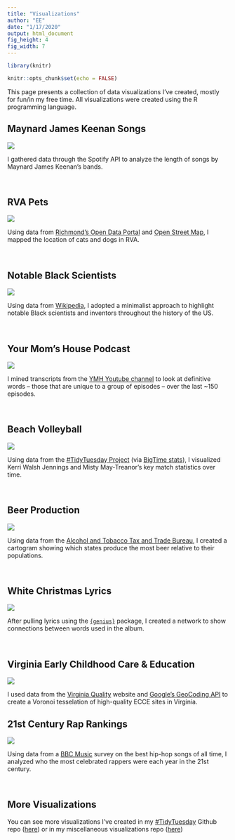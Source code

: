 ```yaml
---
title: "Visualizations"
author: "EE"
date: "1/17/2020"
output: html_document
fig_height: 4
fig_width: 7
---
```


```r
library(knitr)

knitr::opts_chunk$set(echo = FALSE)
```


This page presents a collection of data visualizations I've created, mostly for fun/in my free time. All visualizations were created using the R programming language.

## Maynard James Keenan Songs

[![](https://github.com/ekholme/TidyTuesday/blob/master/2020%20-%204%20-%20spotify/mjk_circle.jpg?raw=true)](https://github.com/ekholme/TidyTuesday/blob/master/2020%20-%204%20-%20spotify/mjk_circle.jpg?raw=true)

I gathered data through the Spotify API to analyze the length of songs by Maynard James Keenan's bands.

<br/>

## RVA Pets

[![](https://github.com/ekholme/viz_portfolio/blob/master/RVA-VA%20Data/rva_pets_map.png?raw=true)](https://github.com/ekholme/viz_portfolio/blob/master/RVA-VA%20Data/rva_pets_map.png?raw=true)

Using data from [Richmond's Open Data Portal](https://data.richmondgov.com/Unique-and-Inclusive-Neighborhoods/Pet-Licenses/fgv9-bhf4) and [Open Street Map](https://cran.r-project.org/package=osmdata), I mapped the location of cats and dogs in RVA.

<br/>

## Notable Black Scientists

[![](https://github.com/ekholme/TidyTuesday/blob/master/2020%20-%2024%20-%20african%20american%20achievements/scientists.png?raw=true)](https://github.com/ekholme/TidyTuesday/blob/master/2020%20-%2024%20-%20african%20american%20achievements/scientists.png?raw=true)

Using data from [Wikipedia](https://en.wikipedia.org/wiki/List_of_African-American_inventors_and_scientists), I adopted a minimalist approach to highlight notable Black scientists and inventors throughout the history of the US.

<br/>

## Your Mom's House Podcast

[![](https://github.com/ekholme/YMH/blob/master/Viz/defining_words.png?raw=true)](https://github.com/ekholme/YMH/blob/master/Viz/defining_words.png?raw=true)

I mined transcripts from the [YMH Youtube channel](https://www.youtube.com/channel/UCYIgiXwJck_Pb5Nj-wIrsqg) to look at definitive words -- those that are unique to a group of episodes -- over the last ~150 episodes.

<br/>

## Beach Volleyball

[![](https://github.com/ekholme/TidyTuesday/blob/master/2020%20-%2021%20-%20beach%20volleyball/may_walsh.png?raw=true)](https://github.com/ekholme/TidyTuesday/blob/master/2020%20-%2021%20-%20beach%20volleyball/may_walsh.png?raw=true)

Using data from the [#TidyTuesday Project](https://github.com/rfordatascience/tidytuesday/blob/master/README.md) (via [BigTime stats](https://bigtimestats.blog/data/)), I visualized Kerri Walsh Jennings and Misty May-Treanor's key match statistics over time.

<br/>

## Beer Production

[![](https://github.com/ekholme/TidyTuesday/blob/master/2020%20-%2014%20-%20beer%20production/beer_maps.jpg?raw=true)](https://github.com/ekholme/TidyTuesday/blob/master/2020%20-%2014%20-%20beer%20production/beer_maps.jpg?raw=true)

Using data from the [Alcohol and Tobacco Tax and Trade Bureau](https://www.ttb.gov/beer/statistics), I created a cartogram showing which states produce the most beer relative to their populations.

<br/>

## White Christmas Lyrics

[![](https://github.com/ekholme/TidyTuesday/blob/master/52%20-%20christmas%20songs/cosby_network.jpeg?raw=true)](https://github.com/ekholme/TidyTuesday/blob/master/52%20-%20christmas%20songs/cosby_network.jpeg?raw=true)

After pulling lyrics using the [`{genius}`](https://github.com/josiahparry/genius) package, I created a network to show connections between words used in the album.

<br/>

## Virginia Early Childhood Care & Education

[![](https://github.com/ekholme/viz_portfolio/blob/master/Ed%20Data%20Viz/VQ/Viz/vq_vor_map.jpg?raw=true)](https://github.com/ekholme/viz_portfolio/blob/master/Ed%20Data%20Viz/VQ/Viz/vq_vor_map.jpg?raw=true)

I used data from the [Virginia Quality](https://www.virginiaquality.com/) website and [Google's GeoCoding API](https://developers.google.com/maps/documentation/geocoding/start) to create a Voronoi tesselation of high-quality ECCE sites in Virginia.

## 21st Century Rap Rankings

[![](https://github.com/ekholme/TidyTuesday/blob/master/2020%20-%2016%20-%20rap%20artists/rap_bars.png?raw=true)](https://github.com/ekholme/TidyTuesday/blob/master/2020%20-%2016%20-%20rap%20artists/rap_bars.png?raw=true)

Using data from a [BBC Music](https://www.bbc.com/culture/article/20191007-the-greatest-hip-hop-songs-of-all-time-who-voted) survey on the best hip-hop songs of all time, I analyzed who the most celebrated rappers were each year in the 21st century.

<br/>

## More Visualizations

You can see more visualizations I've created in my [#TidyTuesday](https://github.com/rfordatascience/tidytuesday/blob/master/README.md) Github repo ([here](https://github.com/ekholme/TidyTuesday)) or in my miscellaneous visualizations repo ([here](https://github.com/ekholme/viz_portfolio))